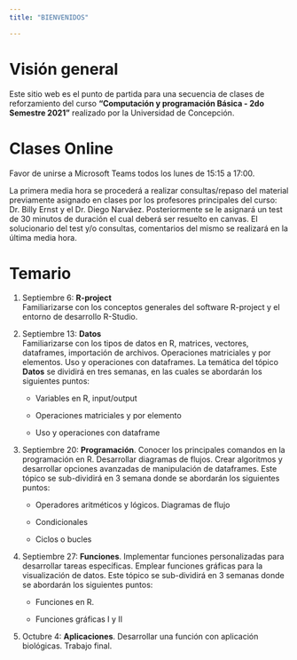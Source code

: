 ```yaml
---
title: "BIENVENIDOS"

---
```


# Visión general

Este sitio web es el punto de partida para una secuencia de clases de reforzamiento del curso **"Computación y programación Básica - 2do Semestre 2021"** realizado por la Universidad de Concepción.

# Clases Online

Favor de unirse a Microsoft Teams todos los lunes de 15:15 a 17:00.

La primera media hora se procederá a realizar consultas/repaso del material previamente asignado en clases por los profesores principales del curso: Dr. Billy Ernst y el Dr. Diego Narváez. Posteriormente se le asignará un test de 30 minutos de duración el cual deberá ser resuelto en canvas. El solucionario del test y/o consultas, comentarios del mismo se realizará en la última media hora.

# Temario

1. Septiembre 6: **R-project**\
Familiarizarse con los conceptos generales del software R-project y el entorno de desarrollo R-Studio.

2. Septiembre 13: **Datos**\
Familiarizarse con los tipos de datos en R, matrices, vectores, dataframes, importación de archivos. Operaciones matriciales y por elementos. Uso y operaciones con dataframes. La temática del tópico **Datos** se dividirá en tres semanas, en las cuales se abordarán los siguientes puntos:

    - Variables en R, input/output
    
    - Operaciones matriciales y por elemento
    
    - Uso y operaciones con dataframe

3. Septiembre 20: **Programación**. Conocer los principales comandos en la programación en R. Desarrollar diagramas de flujos. Crear algoritmos y desarrollar opciones avanzadas de manipulación de dataframes. Este tópico se sub-dividirá en 3 semana donde se abordarán los siguientes puntos:

    - Operadores aritméticos y lógicos. Diagramas de flujo
    
    - Condicionales
    
    - Ciclos o bucles
    
4. Septiembre 27: **Funciones**. Implementar funciones personalizadas para desarrollar tareas específicas. Emplear funciones gráficas para la visualización de datos. Este tópico se sub-dividirá en 3 semanas donde se abordarán los siguientes puntos:

    - Funciones en R. 
    
    - Funciones gráficas I y II

5. Octubre 4: **Aplicaciones**. Desarrollar una función con aplicación biológicas. Trabajo final.





